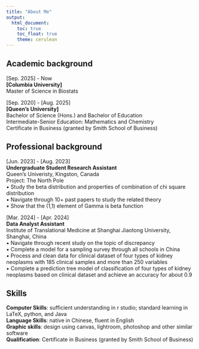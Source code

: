 ```yaml
---
title: "About Me"
output:
  html_document:
    toc: true
    toc_float: true
    theme: cerulean
---
```


## Academic background
[Sep. 2025] - Now   
**[Columbia University]**      
Master of Science in Biostats   



[Sep. 2020]  - [Aug. 2025]   
**[Queen's University]**   
Bachelor of Science (Hons.) and Bachelor of Education        
Intermediate-Senior Education: Mathematics and Chemistry    
Certificate in Business (granted by Smith School of Business)   

## Professional background
[Jun. 2023]  - [Aug. 2023]  
**Undergraduate Student Research Assistant**    
Queen's Univeristy, Kingston, Canada   
Project: The North Pole   
▪	Study the beta distribution and properties of combination of chi square distribution   
▪	Navigate through 10+ past papers to study the related theory   
▪	Show that the (1,1) element of Gamma is beta function

[Mar. 2024]  - [Apr. 2024]   
**Data Analyst Assistant**  
Institute of Translational Medicine at Shanghai Jiaotong University, Shanghai, China   
▪	Navigate through recent study on the topic of discrepancy   
▪	Complete a model for a sampling survey through all schools in China   
▪	Process and clean data for clinical dataset of four types of kidney neoplasms with 185 clinical samples and more than 250 variables   
▪	Complete a prediction tree model of classification of four types of kidney neoplasms based on clinical dataset and achieve an accuracy for about 0.9   

## Skills
**Computer Skills**: sufficient understanding in r studio; standard learning in LaTeX, python, and Java    
**Language Skills**: native in Chinese, fluent in English   
**Graphic skills**: design using canvas, lightroom, photoshop and other similar software   
**Qualification**: Certificate in Business (granted by Smith School of Business)   


 
